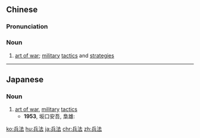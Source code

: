 ==Chinese==
{{zh-forms}}

===Pronunciation===
{{zh-pron
|m=bīngfǎ
|c=bing1 faat3
|mn=peng-hoat
|cat=n
}}

===Noun===
{{zh-noun}}

# [[art of war]]; [[military]] [[tactic]]s and [[strategy|strategies]]

----

==Japanese==
{{ja-kanjitab|へい|ほう|yomi=on}}

===Noun===
{{ja-noun|へいほう}}

# [[art of war]], [[military]] [[tactics]]
#* '''1953''', 坂口安吾, 梟雄:
#*: {{ja-usex|最も有利な武器の発見とそれを能率的に使用する'''兵法'''の発見とである。|もっとも ゆうり な ぶき の はっけん と それ を のうりつてき に しよう する '''へいほう''' の はっけん と で ある。|It's discovering the most advantageous weapons and discovering the most efficient military tactics with which to use them.}}

[[ko:兵法]]
[[hu:兵法]]
[[ja:兵法]]
[[chr:兵法]]
[[zh:兵法]]